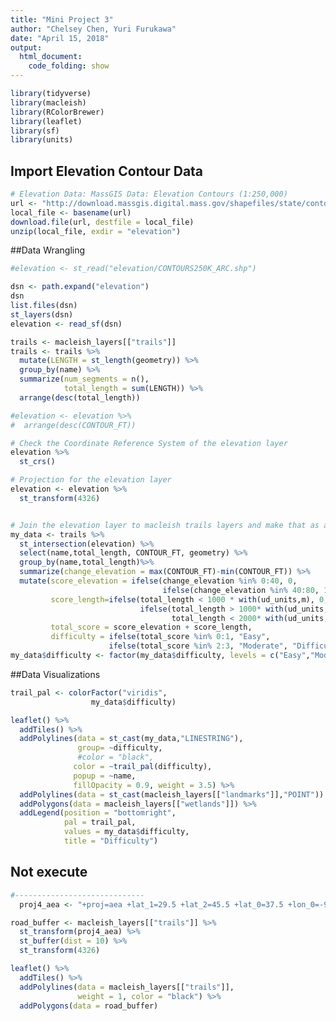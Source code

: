 ```yaml
---
title: "Mini Project 3"
author: "Chelsey Chen, Yuri Furukawa"
date: "April 15, 2018"
output:
  html_document:
    code_folding: show
---
```


```r
library(tidyverse)
library(macleish)
library(RColorBrewer)
library(leaflet)
library(sf)
library(units)
```

## Import Elevation Contour Data
```r
# Elevation Data: MassGIS Data: Elevation Contours (1:250,000)
url <- "http://download.massgis.digital.mass.gov/shapefiles/state/contours250k.zip"
local_file <- basename(url)
download.file(url, destfile = local_file)
unzip(local_file, exdir = "elevation")
```

##Data Wrangling 
```r
#elevation <- st_read("elevation/CONTOURS250K_ARC.shp")

dsn <- path.expand("elevation")
dsn
list.files(dsn)
st_layers(dsn)
elevation <- read_sf(dsn)

trails <- macleish_layers[["trails"]]
trails <- trails %>%
  mutate(LENGTH = st_length(geometry)) %>%
  group_by(name) %>%
  summarize(num_segments = n(), 
            total_length = sum(LENGTH)) %>%
  arrange(desc(total_length))

#elevation <- elevation %>%
#  arrange(desc(CONTOUR_FT))

# Check the Coordinate Reference System of the elevation layer
elevation %>%
  st_crs()

# Projection for the elevation layer
elevation <- elevation %>%
  st_transform(4326)


# Join the elevation layer to macleish trails layers and make that as a new dataframe
my_data <- trails %>%
  st_intersection(elevation) %>%
  select(name,total_length, CONTOUR_FT, geometry) %>%
  group_by(name,total_length)%>%
  summarize(change_elevation = max(CONTOUR_FT)-min(CONTOUR_FT)) %>%
  mutate(score_elevation = ifelse(change_elevation %in% 0:40, 0,
                                  ifelse(change_elevation %in% 40:80, 1,2)),
         score_length=ifelse(total_length < 1000 * with(ud_units,m), 0,
                             ifelse(total_length > 1000* with(ud_units,m) && 
                                    total_length < 2000* with(ud_units,m), 1, 2)),
         total_score = score_elevation + score_length,
         difficulty = ifelse(total_score %in% 0:1, "Easy",
                      ifelse(total_score %in% 2:3, "Moderate", "Difficult")))
my_data$difficulty <- factor(my_data$difficulty, levels = c("Easy","Moderate","Difficult"))
```

##Data Visualizations
```r
trail_pal <- colorFactor("viridis", 
                  my_data$difficulty)

leaflet() %>%
  addTiles() %>%
  addPolylines(data = st_cast(my_data,"LINESTRING"),
               group= ~difficulty,
               #color = "black",
              color = ~trail_pal(difficulty),
              popup = ~name,
              fillOpacity = 0.9, weight = 3.5) %>%
  addPolylines(data = st_cast(macleish_layers[["landmarks"]],"POINT")) %>%
  addPolygons(data = macleish_layers[["wetlands"]]) %>%
  addLegend(position = "bottomright",
            pal = trail_pal,
            values = my_data$difficulty, 
            title = "Difficulty")

```
## Not execute
```r
#-----------------------------
  proj4_aea <- "+proj=aea +lat_1=29.5 +lat_2=45.5 +lat_0=37.5 +lon_0=-96 +x_0=0 +y_0=0 +ellps=GRS80 +datum=NAD83 +units=m +no_defs"

road_buffer <- macleish_layers[["trails"]] %>%
  st_transform(proj4_aea) %>%
  st_buffer(dist = 10) %>%
  st_transform(4326)

leaflet() %>%
  addTiles() %>%
  addPolylines(data = macleish_layers[["trails"]], 
               weight = 1, color = "black") %>%
  addPolygons(data = road_buffer) 
```
